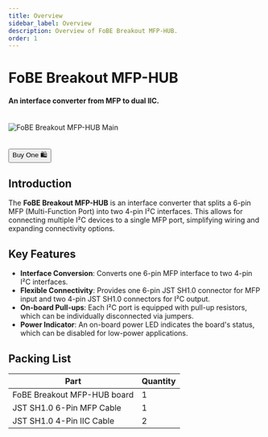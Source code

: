 ```yaml
---
title: Overview
sidebar_label: Overview
description: Overview of FoBE Breakout MFP-HUB.
order: 1
---
```


# FoBE Breakout MFP-HUB

#### An interface converter from MFP to dual IIC.

<br/>
<div style={{ textAlign: 'center' }}>
  <img src="/img/products/f2212-r1a.main.png" alt="FoBE Breakout MFP-HUB Main" style={{ width: '40%', height: 'auto' }} />
</div>
<br/>
<br/>
<div className="theme-button-buy" style={{ textAlign: 'center' }}>
<a href="https://store.fobestudio.com/products/f2212" target="_blank" rel="noopener noreferrer">
        <button>Buy One 🛍️</button>
</a>
</div>

## Introduction

The **FoBE Breakout MFP-HUB** is an interface converter that splits a 6-pin MFP (Multi-Function Port) into two 4-pin I²C interfaces. This allows for connecting multiple I²C devices to a single MFP port, simplifying wiring and expanding connectivity options.

## Key Features

- **Interface Conversion**: Converts one 6-pin MFP interface to two 4-pin I²C interfaces.
- **Flexible Connectivity**: Provides one 6-pin JST SH1.0 connector for MFP input and two 4-pin JST SH1.0 connectors for I²C output.
- **On-board Pull-ups**: Each I²C port is equipped with pull-up resistors, which can be individually disconnected via jumpers.
- **Power Indicator**: An on-board power LED indicates the board's status, which can be disabled for low-power applications.

## Packing List

|Part                           |Quantity |
|-------------------------------|---------|
|FoBE Breakout MFP-HUB board    |1        |
|JST SH1.0 6-Pin MFP Cable      |1        |
|JST SH1.0 4-Pin IIC Cable      |2        |